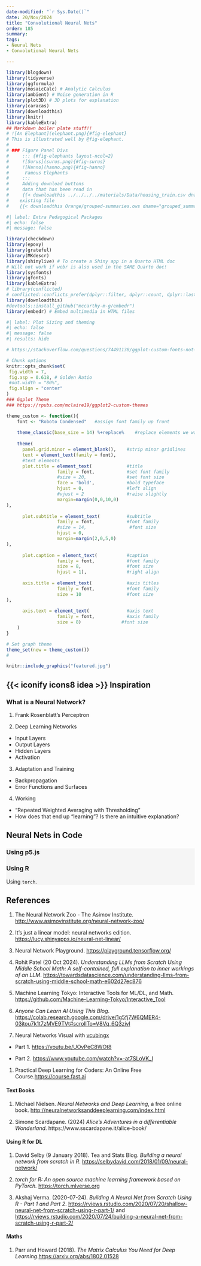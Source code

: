 ```yaml
---
date-modified: "`r Sys.Date()`"
date: 20/Nov/2024
title: "Convolutional Neural Nets"
order: 185
summary: 
tags:
- Neural Nets
- Convolutional Neural Nets

---
```



```r
library(blogdown)
library(tidyverse)
library(ggformula)
library(mosaicCalc) # Analytic Calculus
library(ambient) # Noise generation in R
library(plot3D) # 3D plots for explanation
library(caracas)
library(downloadthis)
library(knitr)
library(kableExtra)
## Markdown boiler plate stuff!!
# ![An Elephant](elephant.png){#fig-elephant}
# This is illustrated well by @fig-elephant.
# 
# ### Figure Panel Divs
#     ::: {#fig-elephants layout-ncol=2}
#     ![Surus](surus.png){#fig-surus}
#     ![Hanno](hanno.png){#fig-hanno}
#      Famous Elephants
#     :::
#     Adding download buttons
#     data that has been read in
#     {{< downloadthis ../../../../materials/Data/housing_train.csv dname="house_prices" label="Download the House Prices Dataset" icon="database-fill-down" type="info" >}}
#    existing file
#    {{< downloadthis Orange/grouped-summaries.ows dname="grouped_summaries" label="Download the Orange Workflow" icon="database-fill-down" type="info" >}} 

```

```r
#| label: Extra Pedagogical Packages
#| echo: false
#| message: false

library(checkdown)
library(epoxy)
library(grateful)
library(MKdescr)
library(shinylive) # To create a Shiny app in a Quarto HTML doc
# Will not work if webr is also used in the SAME Quarto doc!
library(sysfonts)
library(gfonts)
library(kableExtra)
# library(conflicted)
# conflicted::conflicts_prefer(dplyr::filter, dplyr::count, dplyr::last, dplyr::glimpse, base::max)
library(downloadthis)
#devtools::install_github("mccarthy-m-g/embedr")
library(embedr) # Embed multimedia in HTML files
```

```r
#| label: Plot Sizing and theming
#| echo: false
#| message: false
#| results: hide

# https://stackoverflow.com/questions/74491138/ggplot-custom-fonts-not-working-in-quarto

# Chunk options
knitr::opts_chunk$set(
 fig.width = 7,
 fig.asp = 0.618, # Golden Ratio
 #out.width = "80%",
 fig.align = "center"
)
### Ggplot Theme
### https://rpubs.com/mclaire19/ggplot2-custom-themes

theme_custom <- function(){ 
    font <- "Roboto Condensed"   #assign font family up front
    
    theme_classic(base_size = 14) %+replace%    #replace elements we want to change
    
    theme(
      panel.grid.minor = element_blank(),    #strip minor gridlines
      text = element_text(family = font),
      #text elements
      plot.title = element_text(             #title
                   family = font,            #set font family
                   #size = 20,               #set font size
                   face = 'bold',            #bold typeface
                   hjust = 0,                #left align
                   #vjust = 2                #raise slightly
                   margin=margin(0,0,10,0)
),               
      
      plot.subtitle = element_text(          #subtitle
                   family = font,            #font family
                   #size = 14,                #font size
                   hjust = 0,
                   margin=margin(2,0,5,0)
),               
      
      plot.caption = element_text(           #caption
                   family = font,            #font family
                   size = 8,                 #font size
                   hjust = 1),               #right align
      
      axis.title = element_text(             #axis titles
                   family = font,            #font family
                   size = 10                 #font size
),
      
      axis.text = element_text(              #axis text
                   family = font,            #axis family
                   size = 8)               #font size
    )
}

# Set graph theme
theme_set(new = theme_custom())
#
```


```r
knitr::include_graphics("featured.jpg")

```

## {{< iconify icons8 idea >}} Inspiration


### What is a Neural Network?

1. Frank Rosenblatt's Perceptron

2. Deep Learning Networks
  - Input Layers
  - Output Layers
  - Hidden Layers
  - Activation
  
3. Adaptation and Training
  - Backpropagation
  - Error Functions and Surfaces
  
4. Working
  - "Repeated Weighted Averaging with Thresholding"
  - How does that end up "learning"? Is there an intuitive explanation?


## Neural Nets in Code

::: {.panel-tabset .nav-pills style="background: whitesmoke;"}

### Using p5.js


### Using R
Using `torch`.

:::


## References

1. The Neural Network Zoo - The Asimov Institute. <http://www.asimovinstitute.org/neural-network-zoo/>

1. It’s just a linear model:  neural  networks edition. <https://lucy.shinyapps.io/neural-net-linear/>

1. Neural Network Playground. <https://playground.tensorflow.org/>

1. Rohit Patel (20 Oct 2024). *Understanding LLMs from Scratch Using Middle School Math: A self-contained, full explanation to inner workings of an LLM*. <https://towardsdatascience.com/understanding-llms-from-scratch-using-middle-school-math-e602d27ec876>

1. Machine Learning Tokyo: Interactive Tools for ML/DL, and Math. <https://github.com/Machine-Learning-Tokyo/Interactive_Tool>

1. *Anyone Can Learn AI Using This Blog*. <https://colab.research.google.com/drive/1g5fj7W6QMER4-03jtou7k1t7zMVE9TVt#scrollTo=V8Vq_6Q3zivl>

1. Neural Networks Visual with [vcubingx](https://youtube.com/@vcubingx?feature=shared)

  - Part 1. <https://youtu.be/UOvPeC8WOt8>
  
  - Part 2. <https://www.youtube.com/watch?v=-at7SLoVK_I>
  
1. Practical Deep Learning for Coders: An Online Free Course.<https://course.fast.ai>


#### Text Books
1. Michael Nielsen. *Neural Networks and Deep Learning*, a free online book. <http://neuralnetworksanddeeplearning.com/index.html>

1. Simone Scardapane. (2024) *Alice’s Adventures in a differentiable Wonderland*. https://www.sscardapane.it/alice-book/


#### Using R for DL

1. David Selby (9 January 2018). Tea and Stats Blog. *Building a neural network from scratch in R*. <https://selbydavid.com/2018/01/09/neural-network/>

1. *torch for R: An open source machine learning framework based on PyTorch.* <https://torch.mlverse.org>
1. Akshaj Verma. (2020-07-24). *Building A Neural Net from Scratch Using R - Part 1 and Part 2*.
<https://rviews.rstudio.com/2020/07/20/shallow-neural-net-from-scratch-using-r-part-1/> and 
<https://rviews.rstudio.com/2020/07/24/building-a-neural-net-from-scratch-using-r-part-2/>
 
 
#### Maths

1.  Parr and Howard (2018). *The Matrix Calculus You Need for Deep Learning*.<https://arxiv.org/abs/1802.01528>


